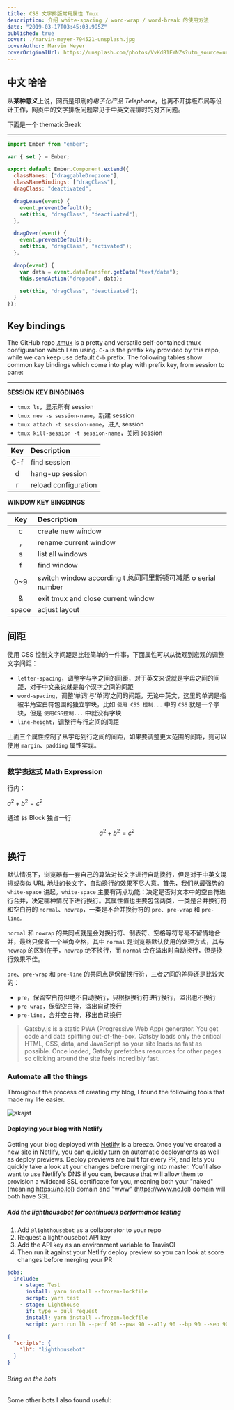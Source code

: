 ```yaml
---
title: CSS 文字排版常用属性 Tmux
description: 介绍 white-spacing / word-wrap / word-break 的使用方法
date: "2019-03-17T03:45:03.995Z"
published: true
cover: ./marvin-meyer-794521-unsplash.jpg
coverAuthor: Marvin Meyer
coverOriginalUrl: https://unsplash.com/photos/VvKdB1FYNZs?utm_source=unsplash&utm_medium=referral&utm_content=creditCopyText
---
```


## 中文 哈哈

从**某种意义**上说，网页是印刷的*电子化产品 Telephone*，也离不开排版布局等设计工作，网页中的文字排版问题~~常见于中英文混排~~时的对齐问题。

下面是一个 thematicBreak

---

```js
import Ember from "ember";

var { set } = Ember;

export default Ember.Component.extend({
  classNames: ["draggableDropzone"],
  classNameBindings: ["dragClass"],
  dragClass: "deactivated",

  dragLeave(event) {
    event.preventDefault();
    set(this, "dragClass", "deactivated");
  },

  dragOver(event) {
    event.preventDefault();
    set(this, "dragClass", "activated");
  },

  drop(event) {
    var data = event.dataTransfer.getData("text/data");
    this.sendAction("dropped", data);

    set(this, "dragClass", "deactivated");
  }
});
```

## Key bindings

The GitHub repo [.tmux](https://github.com/gpakosz/.tmux) is a pretty and versatile self-contained tmux configuration which I am using. `C-a` is the prefix key provided by this repo, while we can keep use default `C-b` prefix. The following tables show common key bindings which come into play with prefix key, from session to pane:

---

**SESSION KEY BINGDINGS**

- `tmux ls`，显示所有 session
- `tmux new -s session-name`，新建 session
- `tmux attach -t session-name`，进入 session
- `tmux kill-session -t session-name`，关闭 session

| Key | Description          |
| :-: | :------------------- |
| C-f | find session         |
|  d  | hang-up session      |
|  r  | reload configuration |

**WINDOW KEY BINGDINGS**

|  Key  | Description                              |
| :---: | :--------------------------------------- |
|   c   | create new window                        |
|   ,   | rename current window                    |
|   s   | list all windows                         |
|   f   | find window                              |
|  0~9  | switch window according t 总问阿里斯顿可减肥 o serial number |
|   &   | exit tmux and close current window       |
| space | adjust layout                            |

## 间距

使用 CSS 控制文字间距是比较简单的一件事，下面属性可以从微观到宏观的调整文字间距：

- `letter-spacing`，调整字与字之间的间距，对于英文来说就是字母之间的间距，对于中文来说就是每个汉字之间的间距
- `word-spacing`，调整‘单词’与‘单词’之间的间距，无论中英文，这里的单词是指被半角空白符包围的独立字块，比如 `使用 CSS 控制...` 中的 `CSS` 就是一个字块，但是 `使用CSS控制...` 中就没有字块
- `line-height`，调整行与行之间的间距

上面三个属性控制了从字母到行之间的间距，如果要调整更大范围的间距，则可以使用 `margin`、`padding` 属性实现。

---

### 数学表达式 Math Expression

行内：

$a^2 + b^2 = c^2$

通过 `$$` Block 独占一行

$$
a^2 + b^2 = c^2
$$

## 换行

默认情况下，浏览器有一套自己的算法对长文字进行自动换行，但是对于中英文混排或类似 URL 地址的长文字，自动换行的效果不尽人意。首先，我们从最强势的 `white-space` 讲起。`white-space` 主要有两点功能：决定是否对文本中的空白符进行合并，决定哪种情况下进行换行。其属性值也主要包含两类，一类是合并换行符和空白符的 `normal`、`nowrap`，一类是不合并换行符的 `pre`、`pre-wrap` 和 `pre-line`。

`normal` 和 `nowrap` 的共同点就是会对换行符、制表符、空格等符号毫不留情地合并，最终只保留一个半角空格，其中 `normal` 是浏览器默认使用的处理方式，其与 `nowrap` 的区别在于，`nowrap` 绝不换行，而 `normal` 会在溢出时自动换行，但是换行效果不佳。

`pre`、`pre-wrap` 和 `pre-line` 的共同点是保留换行符，三者之间的差异还是比较大的：

- `pre`，保留空白符但绝不自动换行，只根据换行符进行换行，溢出也不换行
- `pre-wrap`，保留空白符，溢出自动换行
- `pre-line`，合并空白符，移出自动换行

> Gatsby.js is a static PWA (Progressive Web App) generator. You get code and data splitting out-of-the-box. Gatsby loads only the critical HTML, CSS, data, and JavaScript so your site loads as fast as possible. Once loaded, Gatsby prefetches resources for other pages so clicking around the site feels incredibly fast.

### Automate all the things

Throughout the process of creating my blog, I found the following tools that made my life easier.

![akajsf](./v2.png)

#### Deploying your blog with Netlify

Getting your blog deployed with [Netlify](https://netlify.com) is a breeze. Once you've created a new site in Netlify, you can quickly turn on automatic deployments as well as deploy previews. Deploy previews are built for every PR, and lets you quickly take a look at your changes before merging into master. You'll also want to use Netlify's DNS if you can, because that will allow them to provision a wildcard SSL certificate for you, meaning both your "naked" (meaning https://no.lol) domain and "www" (https://www.no.lol) domain will both have SSL.

##### Add the lighthousebot for continuous performance testing

1. Add `@lighthousebot` as a collaborator to your repo
2. Request a lighthousebot API key
3. Add the API key as an environment variable to TravisCI
4. Then run it against your Netlify deploy preview so you can look at score changes before merging your PR

```yaml
jobs:
  include:
    - stage: Test
      install: yarn install --frozen-lockfile
      script: yarn test
    - stage: Lighthouse
      if: type = pull_request
      install: yarn install --frozen-lockfile
      script: yarn run lh --perf 90 --pwa 90 --a11y 90 --bp 90 --seo 90 "$(wait-for-netlify-preview)"
```

```json
{
  "scripts": {
    "lh": "lighthousebot"
  }
}
```

###### Bring on the bots

Some other bots I also found useful:
